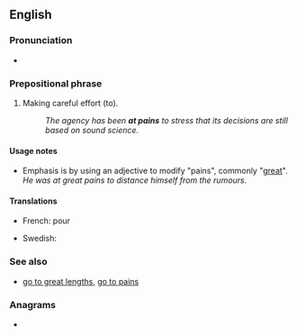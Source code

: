 ==English==

===Pronunciation===
* {{audio|en-au-at pains.ogg|Audio (AU)|lang=en}}

===Prepositional phrase===
{{en-prep phrase}}

# {{lb|en|idiomatic|with infinitive}} Making careful effort (to).
#: ''The agency has been '''at pains''' to stress that its decisions are still based on sound science.''

====Usage notes====
* Emphasis is by using an adjective to modify "pains", commonly "[[great]]". ''He was at great pains to distance himself from the rumours.''

====Translations====
{{trans-top|making careful effort}}
* French: {{t|fr|faire tout son possible}} pour
{{trans-mid}}
* Swedish: {{t|sv|bemöda sig om att}} {{qualifier|be at pains to}}
{{trans-bottom}}

===See also===
* [[go to great lengths]], [[go to pains]]

===Anagrams===
* {{anagrams|en|a=aainpst|Antipas|patinas|pinatas|piñatas|tai-pans|taipans}}